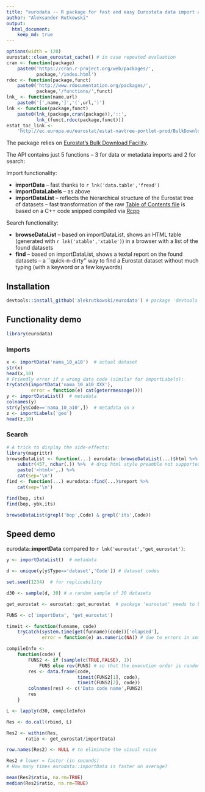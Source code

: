 ```yaml
---
title: "eurodata -- R package for fast and easy Eurostata data import and search"
author: "Aleksander Rutkowski"
output:
  html_document:
    keep_md: true
---
```


```r
options(width = 120)
eurostat::clean_eurostat_cache() # in case repeated evaluation
cran <- function(package)
    paste0('https://cran.r-project.org/web/packages/',
           package,'/index.html')
rdoc <- function(package,funct)
    paste0('http://www.rdocumentation.org/packages/',
           package,'/functions/',funct)
lnk_ <- function(name,url)
    paste0('[',name,']','(',url,')')
lnk <- function(package,funct)
    paste0(lnk_(package,cran(package)),'::',
           lnk_(funct,rdoc(package,funct)))
estat_toc_link <-
    'http://ec.europa.eu/eurostat/estat-navtree-portlet-prod/BulkDownloadListing?file=table_of_contents_en.txt'
```

The package relies on [Eurostat's Bulk Download Facility](http://ec.europa.eu/eurostat/data/bulkdownload).

The API contains just 5 functions -- 3 for data or metadata imports and 2 for search:

Import functionality:

- **importData** -- fast thanks to `r lnk('data.table','fread')`
- **importDataLabels** -- as above
- **importDataList** -- reflects the hierarchical structure of the Eurostat tree of datasets --
fast transformation of the raw [Table of Contents file](`r estat_toc_link`)
is based on a C++ code snipped compiled via [Rcpp](`r cran('Rcpp')`)  

Search functionality:

- **browseDataList** -- based on importDataList, shows an HTML table
(generated with `r lnk('xtable','xtable')`) in a browser with a list of the found datasets
- **find** -- based on importDataList, shows a textal report on the found datasets --
a ``quick-n-dirty'' way to find a Eurostat dataset without much typing (with a keyword or a few keywords)

## Installation

```r
devtools::install_github('alekrutkowski/eurodata') # package 'devtools' needs to be installed
```

## Functionality demo

```r
library(eurodata)
```

### Imports

```r
x <- importData('nama_10_a10')  # actual dataset
str(x)
head(x,10)
# Friendly error if a wrong data code (similar for importLabels):
tryCatch(importData('nama_10_a10_XXX'),
         error = function(e) cat(geterrmessage()))
y <- importDataList()  # metadata
colnames(y)
str(y[y$Code=='nama_10_a10',])  # metadata on x
z <- importLabels('geo')
head(z,10)
```

### Search

```r
# A trick to display the side-effects:
library(magrittr)
browseDataList <- function(...) eurodata::browseDataList(...)$html %>%
    substr(457, nchar(.)) %>%  # drop html style preamble not supported by GitHub md parser
    paste('<html>',.) %>%
    cat(sep='\n')
find <- function(...) eurodata::find(...)$report %>%
    cat(sep='\n')
```

```r
find(bop, its)
find(bop,-ybk,its)
```

```r
browseDataList(grepl('bop',Code) & grepl('its',Code))
```

## Speed demo

eurodata::**importData** compared to `r lnk('eurostat','get_eurostat')`:

```r
y <- importDataList()  # metadata

d <- unique(y[y$Type=='dataset','Code']) # dataset codes

set.seed(1234)  # for replicability

d30 <- sample(d, 30) # a random sample of 30 datasets

get_eurostat <- eurostat::get_eurostat  # package 'eurostat' needs to be installed

FUNS <- c('importData', 'get_eurostat')

timeit <- function(funname, code)
    tryCatch(system.time(get(funname)(code))['elapsed'],
             error = function(e) as.numeric(NA)) # due to errors in some 'eurostat' package imports

compileInfo <-
    function(code) {
        FUNS2 <- if (sample(c(TRUE,FALSE), 1))
            FUNS else rev(FUNS) # so that the execution order is random
        res <- data.frame(code,
                          timeit(FUNS2[1], code),
                          timeit(FUNS2[2], code))
        colnames(res) <- c('Data code name',FUNS2)
        res
    }
```

```r
L <- lapply(d30, compileInfo)
```

```r
Res <- do.call(rbind, L)

Res2 <- within(Res,
       ratio <- get_eurostat/importData)

row.names(Res2) <- NULL # to eliminate the visual noise

Res2 # lower = faster (in seconds)
# How many times eurodata::importData is faster on average?

mean(Res2$ratio, na.rm=TRUE)
median(Res2$ratio, na.rm=TRUE)
```
